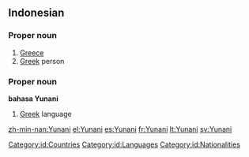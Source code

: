==Indonesian==
{{wikipedia|lang=id}}

===Proper noun===
{{infl|id|proper noun}}

# [[Greece]]
# [[Greek]] person

===Proper noun===
'''bahasa Yunani'''

# [[Greek]] language

[[Category:id:Countries]]
[[Category:id:Languages]]
[[Category:id:Nationalities]]

[[zh-min-nan:Yunani]]
[[el:Yunani]]
[[es:Yunani]]
[[fr:Yunani]]
[[lt:Yunani]]
[[sv:Yunani]]